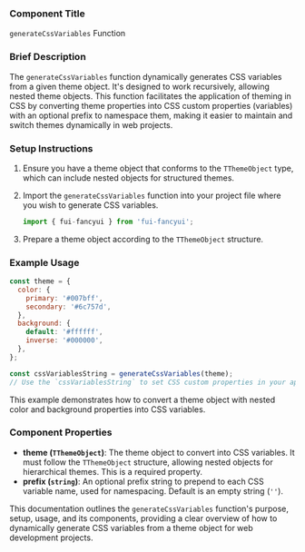 ### Component Title

`generateCssVariables` Function

### Brief Description

The `generateCssVariables` function dynamically generates CSS variables from a given theme object. It's designed to work recursively, allowing nested theme objects. This function facilitates the application of theming in CSS by converting theme properties into CSS custom properties (variables) with an optional prefix to namespace them, making it easier to maintain and switch themes dynamically in web projects.

### Setup Instructions

1. Ensure you have a theme object that conforms to the `TThemeObject` type, which can include nested objects for structured themes.
2. Import the `generateCssVariables` function into your project file where you wish to generate CSS variables.

   ```javascript
   import { fui-fancyui } from 'fui-fancyui';
   ```

3. Prepare a theme object according to the `TThemeObject` structure.

### Example Usage

```javascript
const theme = {
  color: {
    primary: '#007bff',
    secondary: '#6c757d',
  },
  background: {
    default: '#ffffff',
    inverse: '#000000',
  },
};

const cssVariablesString = generateCssVariables(theme);
// Use the `cssVariablesString` to set CSS custom properties in your application
```

This example demonstrates how to convert a theme object with nested color and background properties into CSS variables.

### Component Properties

- **theme (`TThemeObject`)**: The theme object to convert into CSS variables. It must follow the `TThemeObject` structure, allowing nested objects for hierarchical themes. This is a required property.
- **prefix (`string`)**: An optional prefix string to prepend to each CSS variable name, used for namespacing. Default is an empty string (`''`).

This documentation outlines the `generateCssVariables` function's purpose, setup, usage, and its components, providing a clear overview of how to dynamically generate CSS variables from a theme object for web development projects.
